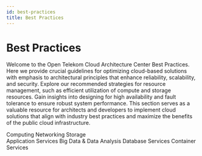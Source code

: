 ```yaml
---
id: best-practices
title: Best Practices
---
```



# Best Practices

 Welcome to the Open Telekom Cloud Architecture Center Best Practices.
                    Here we provide crucial guidelines for optimizing cloud-based solutions with emphasis to architectural principles that
                    enhance reliability, scalability, and security. Explore our recommended strategies for resource management, such as
                    efficient utilization of compute and storage resources. Gain insights into designing for high availability and fault tolerance
                    to ensure robust system performance. This section serves as a valuable resource for architects and developers
                    to implement cloud solutions that align with industry best practices and maximize the benefits of the public cloud
                    infrastructure.

<Tabs>
  <TabItem value="iaas" label="IaaS" default>
    <section className="container" style={{ paddingTop: '20px', paddingBottom: '45px' }}>
          <div className={clsx("row row--no-gutters")}>
            <div className="col col--12" aria-hidden="true" style={{ paddingTop: '20px' }}>
                <scale-tag style={{ marginLeft: '20px', paddingBottom: '80px' }}>Computing</scale-tag>
                <ComputingServices/>
                <scale-divider></scale-divider>
                <scale-tag style={{ marginLeft: '20px', paddingBottom: '80px' }}>Networking</scale-tag>
                <NetworkingServices/>
                <scale-divider></scale-divider>
                <scale-tag style={{ marginLeft: '20px', paddingBottom: '80px' }}>Storage</scale-tag>
                <StorageServices/>
            </div>
          </div>
        </section>
  </TabItem>
  <TabItem value="paas" label="PaaS">
    <section className="container" style={{ paddingTop: '20px', paddingBottom: '45px' }}>
          <div className={clsx("row row--no-gutters")}>
            <div className="col col--12" aria-hidden="true" style={{ paddingTop: '20px' }}>
                <scale-tag style={{ marginLeft: '20px', paddingBottom: '80px' }}>Application Services</scale-tag>
                <ApplicationServices/>
                <scale-divider></scale-divider>
                <scale-tag style={{ marginLeft: '20px', paddingBottom: '80px' }}>Big Data & Data Analysis</scale-tag>
                <DataAnalysisServices/>
                <scale-divider></scale-divider>
                <scale-tag style={{ marginLeft: '20px', paddingBottom: '80px' }}>Database Services</scale-tag>
                <DatabaseServices/>
                <scale-divider></scale-divider>
                <scale-tag style={{ marginLeft: '20px', paddingBottom: '80px' }}>Container Services</scale-tag>
                <ContainerServices/>
            </div>
          </div>
        </section>
  </TabItem>
  <TabItem value="security" label="Security">
    <section className="container" style={{ paddingTop: '20px', paddingBottom: '45px' }}>
          <div className={clsx("row row--no-gutters")}>
            <div className="col col--12" aria-hidden="true" style={{ paddingTop: '20px' }}>
                <SecurityServices/>
            </div>
          </div>
        </section>
  </TabItem>
  <TabItem value="management" label="Management">
     <section className="container" style={{ paddingTop: '20px', paddingBottom: '45px' }}>
          <div className={clsx("row row--no-gutters")}>
            <div className="col col--12" aria-hidden="true" style={{ paddingTop: '20px' }}>
                <ManagementServices/>
            </div>
          </div>
        </section>
  </TabItem>
</Tabs>

       